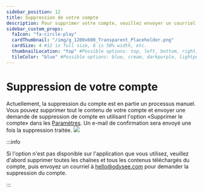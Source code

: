 ---
sidebar_position: 12
title: Suppression de votre compte
description: Pour supprimer votre compte, veuillez envoyer un courriel à hello@odysee.com.
sidebar_custom_props:
  faIcon: "fa-circle-play"
  cardThumbnail: "/img/g_1200x600_Transparent_Placeholder.png"
  cardSize: 4 #12 is full size, 6 is 50% width, etc.
  thumbnailLocation: "top" #Possible options: top, left, bottom, right, none
  tileColor: "blue" #Possible options: blue, cream, darkpurple, lightpurple, mauve, orange, pink, none
---

# Suppression de votre compte

Actuellement, la suppression du compte est en partie un processus manuel. Vous pouvez supprimer tout le contenu de votre compte et envoyer une demande de suppression de compte en utilisant l'option «Supprimer le compte» dans les [Paramètres](https://odysee.com/$/settings). Un e-mail de confirmation sera envoyé une fois la suppression traitée.
![](https://thumbs.odycdn.com/4d8fc2235830ac249751daa82c42bffc.webp)

:::info

Si l'option n'est pas disponible sur l'application que vous utilisez, veuillez d'abord supprimer toutes les chaînes et tous les contenus téléchargés du compte, puis envoyez un courriel à hello@odysee.com pour demander la suppression du compte.

:::
